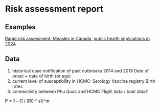 # Risk assessment report

## Examples

[Rapid risk assessment: Measles in Canada, public health implications in 2024](https://www.canada.ca/en/public-health/services/emergency-preparedness-response/rapid-risk-assessments-public-health-professionals/rapid-risk-assessment-measles-public-health-implications-2024.html)

## Data

(1) historical case notification of past outbreaks 2014 and 2019
Date of onset + date of birth (or age)
(2) current level of susceptibility in HCMC:
Serology 
Vaccine registry
Birth rates
(3) connectivity between Phu Quoc and HCMC
Flight data / boat data?

P = 1 – (1 / (R0 * s))^m

